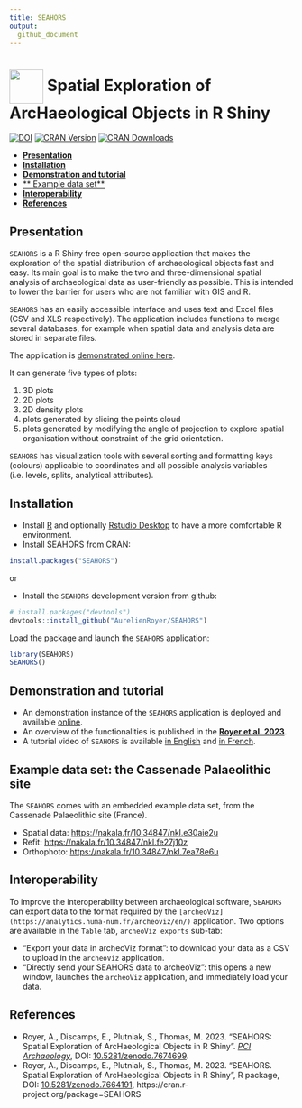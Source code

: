 ```yaml
---
title: SEAHORS
output:
  github_document
---
```



# [<img src="https://raw.githubusercontent.com/AurelienRoyer/SEAHORS/main/inst/www/logo1.png" height="60em" align="center"/>](https://github.com/AurelienRoyer/SEAHORS) Spatial Exploration of ArcHaeological Objects in R Shiny

[![DOI](https://zenodo.org/badge/581203118.svg)](https://zenodo.org/badge/latestdoi/581203118)
[![CRAN Version](http://www.r-pkg.org/badges/version/SEAHORS)](https://cran.r-project.org/package=SEAHORS)
[![CRAN Downloads](http://cranlogs.r-pkg.org/badges/SEAHORS)](https://cran.r-project.org/package=SEAHORS)


- [**Presentation**](#presentation)
- [**Installation**](#installation)
- [**Demonstration and tutorial**](#demonstration-and-tutorial)
- [** Example data set**](#example-data-set)
- [**Interoperability**](#interoperability)
- [**References**](#references)



## Presentation

`SEAHORS` is a R Shiny free open-source application that makes the exploration of the spatial distribution of archaeological objects fast and easy. Its main goal is to make the two and three-dimensional spatial analysis of archaeological data as user-friendly as possible. This is intended to lower the barrier for users who are not familiar with GIS and R.

`SEAHORS` has an easily accessible interface and uses text and Excel files (CSV and XLS respectively). The application includes functions to merge several databases, for example when spatial data and analysis data are stored in separate files.

The application is [demonstrated online here](https://aurelienroyer.shinyapps.io/Seahors).

It can generate five types of plots: 

1. 3D plots
2. 2D plots
3. 2D density plots
4. plots generated by slicing the points cloud 
5. plots generated by modifying the angle of projection to explore spatial organisation without constraint of the grid orientation.

`SEAHORS` has visualization tools with several sorting and formatting keys (colours) applicable to coordinates and all possible analysis variables (i.e. levels, splits, analytical attributes).

## Installation

* Install [R](https://www.r-project.org) and optionally [Rstudio Desktop](https://posit.co/download/rstudio-desktop/) to have a more comfortable R environment.
* Install SEAHORS from CRAN:

```r
install.packages("SEAHORS")
```

or

* Install the `SEAHORS` development version from github:

```r
# install.packages("devtools")
devtools::install_github("AurelienRoyer/SEAHORS")
```

Load the package and launch the `SEAHORS` application:

```r
library(SEAHORS)
SEAHORS()
```

## Demonstration and tutorial

* An demonstration instance of the `SEAHORS` application is deployed and available [online](https://aurelienroyer.shinyapps.io/Seahors).
* An overview of the functionalities is published in the [**Royer et al. 2023**](https://doi.org/10.5281/zenodo.7674699).
* A tutorial video of `SEAHORS` is available [in English](https://nakala.fr/10.34847/nkl.3fdd6h8j) and [in French](https://nakala.fr/10.34847/nkl.65bf1h72).

## Example data set: the Cassenade Palaeolithic site

The `SEAHORS` comes with an embedded example data set, from the Cassenade Palaeolithic site (France).

* Spatial data: <https://nakala.fr/10.34847/nkl.e30aie2u>
* Refit: <https://nakala.fr/10.34847/nkl.fe27j10z>
* Orthophoto: <https://nakala.fr/10.34847/nkl.7ea78e6u>

## Interoperability

To improve the interoperability between archaeological software, `SEAHORS` can export data to the format required by the `[archeoViz](https://analytics.huma-num.fr/archeoviz/en/)` application.
Two options are available in the `Table` tab, `archeoViz exports` sub-tab:

* “Export your data in archeoViz format”: to download your data as a CSV to upload in the `archeoViz` application.
* “Directly send your SEAHORS data to archeoViz”: this opens a new window, launches the `archeoViz` application, and immediately load your data.

## References

* Royer, A., Discamps, E., Plutniak, S., Thomas, M. 2023. “SEAHORS: Spatial Exploration of ArcHaeological Objects in R Shiny”. [*PCI Archaeology*](https://archaeo.peercommunityin.org/), DOI: [10.5281/zenodo.7674699](https://doi.org/10.5281/zenodo.7674699).
* Royer, A., Discamps, E., Plutniak, S., Thomas, M. 2023. “SEAHORS. Spatial Exploration of ArcHaeological Objects in R Shiny”, R package, DOI: [10.5281/zenodo.7664191](https://doi.org/10.5281/zenodo.7664191), https://cran.r-project.org/package=SEAHORS
